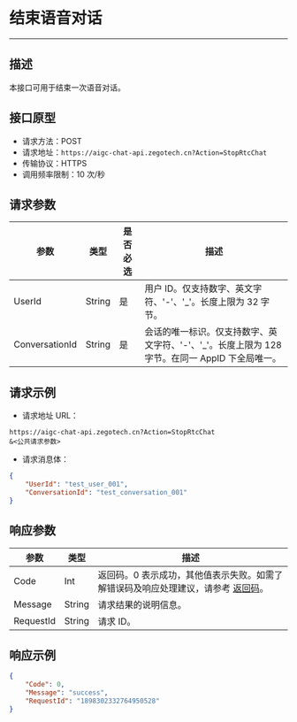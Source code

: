 # 结束语音对话
---

##  描述

本接口可用于结束一次语音对话。

## 接口原型

- 请求方法：POST
- 请求地址：`https://aigc-chat-api.zegotech.cn?Action=StopRtcChat`
- 传输协议：HTTPS
- 调用频率限制：10 次/秒
## 请求参数

| 参数 | 类型 | 是否必选 | 描述 |
|------|------|---------|------|
| UserId           | String | 是    | 用户 ID。仅支持数字、英文字符、'-'、'_'。长度上限为 32 字节。                              |
| ConversationId   | String | 是    | 会话的唯一标识。仅支持数字、英文字符、'-'、'_'。长度上限为 128 字节。在同一 AppID 下全局唯一。           |

## 请求示例

- 请求地址 URL：

```https
https://aigc-chat-api.zegotech.cn?Action=StopRtcChat
&<公共请求参数>
```

- 请求消息体：
```json
{
    "UserId": "test_user_001",
    "ConversationId": "test_conversation_001"
}
```

## 响应参数

| 参数 | 类型 | 描述 |
|------|------|------|
| Code | Int | 返回码。0 表示成功，其他值表示失败。如需了解错误码及响应处理建议，请参考 [返回码](./../Return%20codes.mdx)。 |
| Message | String | 请求结果的说明信息。 |
| RequestId | String | 请求 ID。 |
## 响应示例

```json
{
    "Code": 0,
    "Message": "success",
    "RequestId": "1898302332764950528"
}
```

